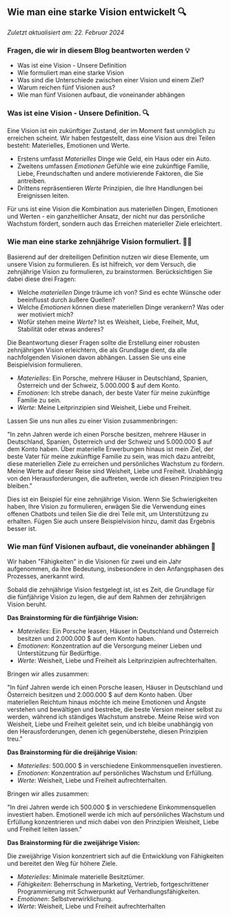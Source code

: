 ## Wie man eine starke Vision entwickelt 🔍

_Zuletzt aktualisiert am: 22. Februar 2024_

### Fragen, die wir in diesem Blog beantworten werden 💡

- Was ist eine Vision - Unsere Definition
- Wie formuliert man eine starke Vision
- Was sind die Unterschiede zwischen einer Vision und einem Ziel?
- Warum reichen fünf Visionen aus?
- Wie man fünf Visionen aufbaut, die voneinander abhängen

### Was ist eine Vision - Unsere Definition. 🔍

Eine Vision ist ein zukünftiger Zustand, der im Moment fast unmöglich zu erreichen scheint. Wir haben festgestellt, dass eine Vision aus drei Teilen besteht: Materielles, Emotionen und Werte.

- Erstens umfasst _Materielles_ Dinge wie Geld, ein Haus oder ein Auto.
- Zweitens umfassen _Emotionen_ Gefühle wie eine zukünftige Familie, Liebe, Freundschaften und andere motivierende Faktoren, die Sie antreiben.
- Drittens repräsentieren _Werte_ Prinzipien, die Ihre Handlungen bei Ereignissen leiten.

Für uns ist eine Vision die Kombination aus materiellen Dingen, Emotionen und Werten - ein ganzheitlicher Ansatz, der nicht nur das persönliche Wachstum fördert, sondern auch das Erreichen materieller Ziele erleichtert.

### Wie man eine starke zehnjährige Vision formuliert. 🏋️‍♂️

Basierend auf der dreiteiligen Definition nutzen wir diese Elemente, um unsere Vision zu formulieren. Es ist hilfreich, vor dem Versuch, die zehnjährige Vision zu formulieren, zu brainstormen. Berücksichtigen Sie dabei diese drei Fragen:

- Welche _materiellen_ Dinge träume ich von? Sind es echte Wünsche oder beeinflusst durch äußere Quellen?
- Welche _Emotionen_ können diese materiellen Dinge verankern? Was oder wer motiviert mich?
- Wofür stehen meine _Werte_? Ist es Weisheit, Liebe, Freiheit, Mut, Stabilität oder etwas anderes?

Die Beantwortung dieser Fragen sollte die Erstellung einer robusten zehnjährigen Vision erleichtern, die als Grundlage dient, da alle nachfolgenden Visionen davon abhängen. Lassen Sie uns eine Beispielvision formulieren.

- _Materielles_: Ein Porsche, mehrere Häuser in Deutschland, Spanien, Österreich und der Schweiz, 5.000.000 $ auf dem Konto.
- _Emotionen_: Ich strebe danach, der beste Vater für meine zukünftige Familie zu sein.
- _Werte_: Meine Leitprinzipien sind Weisheit, Liebe und Freiheit.

Lassen Sie uns nun alles zu einer Vision zusammenbringen:

"In zehn Jahren werde ich einen Porsche besitzen, mehrere Häuser in Deutschland, Spanien, Österreich und der Schweiz und 5.000.000 $ auf dem Konto haben. Über materielle Erwerbungen hinaus ist mein Ziel, der beste Vater für meine zukünftige Familie zu sein, was mich dazu antreibt, diese materiellen Ziele zu erreichen und persönliches Wachstum zu fördern. Meine Werte auf dieser Reise sind Weisheit, Liebe und Freiheit. Unabhängig von den Herausforderungen, die auftreten, werde ich diesen Prinzipien treu bleiben."

Dies ist ein Beispiel für eine zehnjährige Vision. Wenn Sie Schwierigkeiten haben, Ihre Vision zu formulieren, erwägen Sie die Verwendung eines offenen Chatbots und teilen Sie die drei Teile mit, um Unterstützung zu erhalten.
Fügen Sie auch unsere Beispielvision hinzu, damit das Ergebnis besser ist.

### Wie man fünf Visionen aufbaut, die voneinander abhängen 🌟

Wir haben "Fähigkeiten" in die Visionen für zwei und ein Jahr aufgenommen, da ihre Bedeutung, insbesondere in den Anfangsphasen des Prozesses, anerkannt wird.

Sobald die zehnjährige Vision festgelegt ist, ist es Zeit, die Grundlage für die fünfjährige Vision zu legen, die auf dem Rahmen der zehnjährigen Vision beruht.

**Das Brainstorming für die fünfjährige Vision:**

- _Materielles_: Ein Porsche leasen, Häuser in Deutschland und Österreich besitzen und 2.000.000 $ auf dem Konto haben.
- _Emotionen_: Konzentration auf die Versorgung meiner Lieben und Unterstützung für Bedürftige.
- _Werte_: Weisheit, Liebe und Freiheit als Leitprinzipien aufrechterhalten.

Bringen wir alles zusammen:

"In fünf Jahren werde ich einen Porsche leasen, Häuser in Deutschland und Österreich besitzen und 2.000.000 $ auf dem Konto haben. Über materiellen Reichtum hinaus möchte ich meine Emotionen und Ängste verstehen und bewältigen und bestrebe, die beste Version meiner selbst zu werden, während ich ständiges Wachstum anstrebe. Meine Reise wird von Weisheit, Liebe und Freiheit geleitet sein, und ich bleibe unabhängig von den Herausforderungen, denen ich gegenüberstehe, diesen Prinzipien treu."

**Das Brainstorming für die dreijährige Vision:**

- _Materielles_: 500.000 $ in verschiedene Einkommensquellen investieren.
- _Emotionen_: Konzentration auf persönliches Wachstum und Erfüllung.
- _Werte_: Weisheit, Liebe und Freiheit aufrechterhalten.

Bringen wir alles zusammen:

"In drei Jahren werde ich 500.000 $ in verschiedene Einkommensquellen investiert haben. Emotionell werde ich mich auf persönliches Wachstum und Erfüllung konzentrieren und mich dabei von den Prinzipien Weisheit, Liebe und Freiheit leiten lassen."

**Das Brainstorming für die zweijährige Vision:**

Die zweijährige Vision konzentriert sich auf die Entwicklung von Fähigkeiten und bereitet den Weg für höhere Ziele.

- _Materielles_: Minimale materielle Besitztümer.
- _Fähigkeiten_: Beherrschung in Marketing, Vertrieb, fortgeschrittener Programmierung mit Schwerpunkt auf Verhandlungsfähigkeiten.
- _Emotionen_: Selbstverwirklichung.
- _Werte_: Weisheit, Liebe und Freiheit aufrechterhalten